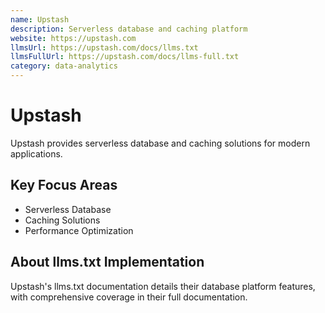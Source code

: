 ```yaml
---
name: Upstash
description: Serverless database and caching platform
website: https://upstash.com
llmsUrl: https://upstash.com/docs/llms.txt
llmsFullUrl: https://upstash.com/docs/llms-full.txt
category: data-analytics
---
```


# Upstash

Upstash provides serverless database and caching solutions for modern applications.

## Key Focus Areas

- Serverless Database
- Caching Solutions
- Performance Optimization

## About llms.txt Implementation

Upstash's llms.txt documentation details their database platform features, with comprehensive coverage in their full documentation.
